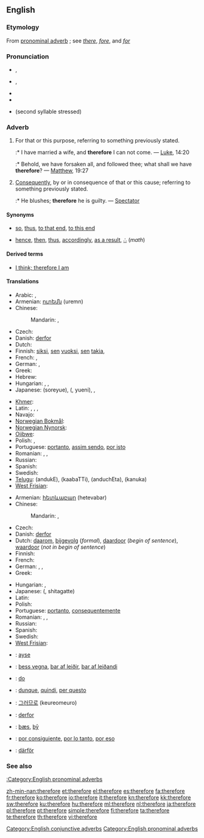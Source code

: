 ==English==

{{rank|rest|2|open|326|therefore|feet|lay|along}}

===Etymology===
From {{etyl|ang|en}} [[pronominal adverb]] {{term|therfore|lang=ang}}; see ''[[there]]'', ''[[fore]]'', and ''[[for]]''

===Pronunciation===
* {{a|RP}} {{IPA|/ˈðɛəfɔː/}}, {{SAMPA|/"DE@fO:/}}
* {{a|GenAm}} {{IPA|/ˈðɛɹfɔɹ/}}, {{SAMPA|/"DErfOr/}}
* {{audio|en-us-therefore.ogg|Audio (US)}}
* {{hyphenation|there|fore}}
* {{homophones|therefor}} (second syllable stressed)

===Adverb===
{{en-adv|-}}

# {{context|conjunctive}} For that or this purpose, referring to something previously stated.
#:* I have married a wife, and '''therefore''' I can not come. — [[Luke]], 14:20
#:* Behold, we have forsaken all, and followed thee; what shall we have '''therefore'''? — [[Matthew]], 19:27
# {{context|conjunctive}} [[consequently|Consequently]], by or in consequence of that or this cause; referring to something previously stated.
#:* He blushes; '''therefore''' he is guilty. — [[Spectator]]

====Synonyms====
* {{sense|for that purpose}} [[so]], [[thus]], [[to that end]], [[to this end]]
* {{sense|consequently}} [[hence]], [[then]], [[thus]], [[accordingly]], [[as a result]], [[∴]] (''math'')

====Derived terms====
* [[I think; therefore I am]]

====Translations====
{{trans-top|for that or this reason, referring to something previously stated; for that}}
* Arabic: {{t|ar|لذلك|tr=li-dhaalika}},  {{t|ar|لهذا|tr=li-haadhaa}}
* Armenian: [[ուրեմն]] (uremn)
* Chinese:
*: Mandarin: {{t-|cmn|所以|tr=suǒyǐ|sc=Hani}},  {{t-|cmn|因此|tr=yīncǐ|sc=Hani}}
* Czech: {{t+|cs|proto}}
* Danish: [[derfor]]
* Dutch: {{t+|nl|daarom}}
* Finnish: [[siksi]], [[se#Finnish|sen]] [[vuoksi]], [[se#Finnish|sen]] [[takia]], {{t|fi|joten}}
* French: {{t+|fr|donc}},  {{t|fr|pour ça}}
* German: {{t+|de|deswegen}},  {{t+|de|deshalb}}
* Greek: {{t+|el|επομένως|tr=epoménos}}
* Hebrew: {{t-|he|אז|alt=אָז|tr=az}}
* Hungarian: {{t+|hu|azért}}, {{t+|hu|ezért}},  {{t+|hu|emiatt}}
* Japanese: {{Jpan|[[それゆえ]]}} (soreyue), {{Jpan|[[故に]]}} ({{Jpan|[[ゆえに]]}}, yueni),  {{t|ja|ですから|tr=desu kara}},  {{t|ja|従って|tr=shitagatte}}
{{trans-mid}}
* [[Khmer]]: {{t|km|អញ្ចឹង|tr=añchəng|sc=Khmr|xs=Khmer}}
* Latin: {{t+|la|ergo|alt=ergō}},  {{t-|la|igitur}},  {{t+|la|itaque}},  {{t+|la|autem}}
* Navajo: {{tø|nv|háálá}}
* [[Norwegian Bokmål]]: {{tø|nb|derfor}}
* [[Norwegian Nynorsk]]: {{t-|nn|difor|xs=Norwegian Nynorsk}}
* [[Ojibwe]]: {{tø|oj|nindawaa}}
* Polish: {{t+|pl|więc}},  {{t|pl|zatem}}
* Portuguese: [[portanto]], [[assim sendo]], [[por isto]]
* Romanian: {{t+|ro|deci}}, {{t+|ro|aşadar}}, {{t-|ro|prin urmare}}
* Russian: {{t+|ru|поэтому|tr=poétomu}}
* Spanish: {{t-|es|por eso}}
* Swedish: {{t+|sv|därför}}
* [[Telugu]]: {{t|te|అందుకే}} (andukE), {{t|te|కాబట్టి}} (kaabaTTi), {{t|te|అందుచేత}} (anduchEta), {{t|te|కనుక}} (kanuka)
* [[West Frisian]]: {{t|fy|dêrom|xs=West Frisian}}
{{trans-bottom}}

{{trans-top|consequently; by consequence}}
* Armenian: [[հետևաբար]] (hetevabar)
* Chinese:
*: Mandarin: {{t-|cmn|所以|tr=suǒyǐ|sc=Hani}},  {{t-|cmn|因此|tr=yīncǐ|sc=Hani}}
* Czech: {{t+|cs|proto}}
* Danish: [[derfor]]
* Dutch: [[daarom]], [[bijgevolg]] (''formal''), [[daardoor]] (''begin of sentence''), [[waardoor]] (''not in begin of sentence'')
* Finnish: {{t+|fi|siksi}}
* French: {{t+|fr|par conséquent}}
* German: {{t+|de|deswegen}},  {{t+|de|deshalb}},  {{t+|de|darum}}
* Greek: {{t+|el|επομένως|tr=epoménos}}
{{trans-mid}}
* Hungarian: {{t-|hu|következésképpen}}, {{t+|hu|tehát}}
* Japanese: {{Jpan|[[従って]]}} ({{Jpan|[[したがって]]}}, shitagatte)
* Latin: {{t-|la|igitur}}
* Polish: {{t+|pl|więc}}
* Portuguese: [[portanto]], [[consequentemente]]
* Romanian: {{t+|ro|deci}}, {{t+|ro|aşadar}}, {{t-|ro|prin urmare}}
* Russian: {{t-|ru|следовательно|tr=slédovatel'no}}
* Spanish: {{t-|es|por eso}}
* Swedish: {{t+|sv|därför}}
* [[West Frisian]]: {{t|fy|dêrom|xs=West Frisian}}
{{trans-bottom}}

{{checktrans-top}}
* {{ttbc|Crimean Tatar}}: [[ayse]]
* {{ttbc|Icelandic}}: [[þess vegna]], [[þar af leiðir]], [[þar af leiðandi]]
* {{ttbc|Ido}}: [[do]]
* {{ttbc|Italian}}: [[dunque]], [[quindi]], [[per questo]]
{{trans-mid}}
* {{ttbc|Korean}}: [[그러므로]] (keureomeuro)
* {{ttbc|Norwegian}}: [[derfor]]
* {{ttbc|Old English}}: [[þæs]], [[þy|þȳ]]
* {{ttbc|Spanish}}: [[por consiguiente]], [[por lo tanto]], [[por eso]]
* {{ttbc|Swedish}}: [[därför]]
{{trans-bottom}}

===See also===
[[:Category:English pronominal adverbs]]

[[Category:English conjunctive adverbs]]
[[Category:English pronominal adverbs]]

[[zh-min-nan:therefore]]
[[et:therefore]]
[[el:therefore]]
[[es:therefore]]
[[fa:therefore]]
[[fr:therefore]]
[[ko:therefore]]
[[io:therefore]]
[[it:therefore]]
[[kn:therefore]]
[[kk:therefore]]
[[sw:therefore]]
[[ku:therefore]]
[[hu:therefore]]
[[ml:therefore]]
[[nl:therefore]]
[[ja:therefore]]
[[pl:therefore]]
[[pt:therefore]]
[[simple:therefore]]
[[fi:therefore]]
[[ta:therefore]]
[[te:therefore]]
[[th:therefore]]
[[vi:therefore]]
